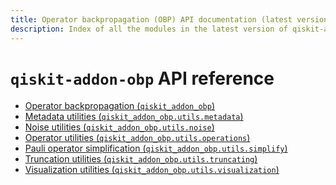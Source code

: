 ```yaml
---
title: Operator backpropagation (OBP) API documentation (latest version)
description: Index of all the modules in the latest version of qiskit-addon-obp.
---
```


<span id="qiskit-addon-obp-api-reference" />

# `qiskit-addon-obp` API reference

*   [Operator backpropagation (`qiskit_addon_obp`)](qiskit-addon-obp)
*   [Metadata utilities (`qiskit_addon_obp.utils.metadata`)](utils-metadata)
*   [Noise utilities (`qiskit_addon_obp.utils.noise`)](utils-noise)
*   [Operator utilities (`qiskit_addon_obp.utils.operations`)](utils-operations)
*   [Pauli operator simplification (`qiskit_addon_obp.utils.simplify`)](utils-simplify)
*   [Truncation utilities (`qiskit_addon_obp.utils.truncating`)](utils-truncating)
*   [Visualization utilities (`qiskit_addon_obp.utils.visualization`)](utils-visualization)

